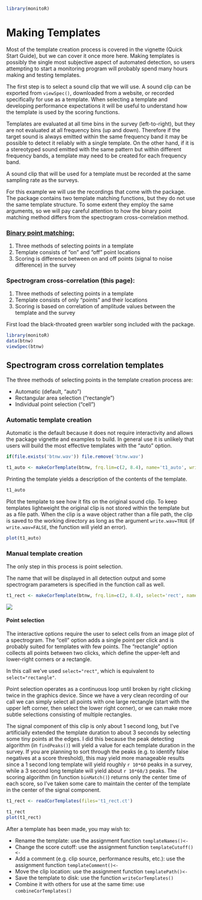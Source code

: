 


```r
library(monitoR)
```

# Making Templates
Most of the template creation process is covered in the vignette (Quick Start Guide), but we can cover it once more here. Making templates is possibly the single most subjective aspect of automated detection, so users attempting to start a monitoring program will probably spend many hours making and testing templates.  

The first step is to select a sound clip that we will use. A sound clip can be exported from `viewSpec()`, downloaded from a website, or recorded specifically for use as a template. When selecting a template and developing performance expectations it will be useful to understand how the template is used by the scoring functions.  

Templates are evaluated at all time bins in the survey (left-to-right), but they are not evaluated at all frequency bins (up and down). Therefore if the target sound is always emitted within the same frequency band it may be possible to detect it reliably with a single template. On the other hand, if it is a stereotyped sound emitted with the same pattern but within different frequency bands, a template may need to be created for each frequency band.  

A sound clip that will be used for a template must be recorded at the same sampling rate as the surveys.  

For this example we will use the recordings that come with the package. The package contains two template matching functions, but they do not use the same template structure. To some extent they employ the same arguments, so we will pay careful attention to how the binary point matching method differs from the spectrogram cross-correlation method.  

<div class="row">
<div class="col-md-6">
<h3><a href="assets/makingTemplates/makingCorTemplates.html" target="_blank">Binary point matching:</a></h3>
<ol>  
  <li> Three methods of selecting points in a template </li>  
  <li> Template consists of "on" and "off" point locations </li>  
  <li> Scoring is difference between on and off points (signal to noise difference) in the survey </li>  
</ol>
</div>
<div class="col-md-6">
<h3>Spectrogram cross-correlation (this page):</h3>
<ol>  
  <li> Three methods of selecting points in a template </li>  
  <li> Template consists of only "points" and their locations </li>  
  <li> Scoring is based on correlation of amplitude values between the template and the survey </li>
</ol>  
</div>
</div>

First load the black-throated green warbler song included with the package.  
```r
library(monitoR)
data(btnw)
viewSpec(btnw)
```

## Spectrogram cross correlation templates
The three methods of selecting points in the template creation process are:  

  *  Automatic (default, "auto")  
  *  Rectangular area selection ("rectangle")  
  *  Individual point selection ("cell")  

### Automatic template creation 
Automatic is the default because it does not require interactivity and allows the package vignette and examples to build. In general use it is unlikely that users will build the most effective templates with the "auto" option.  

```r
if(file.exists('btnw.wav')) file.remove('btnw.wav')
```

```r
t1_auto <- makeCorTemplate(btnw, frq.lim=c(2, 8.4), name='t1_auto', write.wav=TRUE)
```
Printing the template yields a description of the contents of the template.  

```r
t1_auto
```

Plot the template to see how it fits on the original sound clip. To keep templates lightweight the original clip is not stored within the template but as a file path. When the clip is a wave object rather than a file path, the clip is saved to the working directory as long as the argument `write.wav=TRUE` (if `write.wav=FALSE`, the function will yield an error).  

```r
plot(t1_auto)
```

### Manual template creation 
The only step in this process is point selection.  

The name that will be displayed in all detection output and some spectrogram parameters is specified in the function call as well.  

```r
t1_rect <- makeCorTemplate(btnw, frq.lim=c(2, 8.4), select='rect', name='t1_rect', write.wav=TRUE)
```

![](img/t1_rect_setAmp.png)


#### Point selection

The interactive options require the user to select cells from an image plot of a spectrogram. The "cell" option adds a single point per click and is probably suited for templates with few points. The "rectangle" option collects all points between two clicks, which define the upper-left and lower-right corners or a rectangle.  

In this call we've used `select="rect"`, which is equivalent to `select="rectangle"`.  

Point selection operates as a continuous loop until broken by right clicking twice in the graphics device. Since we have a very clean recording of our call we can simply select all points with one large rectangle (start with the upper left corner, then select the lower right corner), or we can make more subtle selections consisting of multiple rectangles.


The signal component of this clip is only about 1 second long, but I've artificially extended the template duration to about 3 seconds by selecting some tiny points at the edges. I did this because the peak detecting algorithm (in `findPeaks()`) will yield a value for each template duration in the survey. If you are planning to sort through the peaks (e.g. to identify false negatives at a score threshold), this may yield more manageable results since a 1 second long template will yield roughly `r 10*60` peaks in a survey, while a 3 second long template will yield about `r 10*60/3` peaks. The scoring algorithm (in function `binMatch()`) returns only the center time of each score, so I've taken some care to maintain the center of the template in the center of the signal component.  

```r
t1_rect <- readCorTemplates(files='t1_rect.ct')
```
```r
t1_rect
plot(t1_rect)
```

After a template has been made, you may wish to:  

  *  Rename the template: use the assignment function `templateNames()<-`  
  *  Change the score cutoff: use the assignment function `templateCutoff()<-`  
  *  Add a comment (e.g. clip source, performance results, etc.): use the assignment function `templateComment()<-`  
  *  Move the clip location: use the assignment function `templatePath()<-`  
  *  Save the template to disk: use the function `writeCorTemplates()`  
  *  Combine it with others for use at the same time: use `combineCorTemplates()`  

























